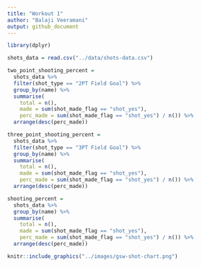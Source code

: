 ```yaml
---
title: "Workout 1"
author: "Balaji Veeramani"
output: github_document
---
```


```r
library(dplyr)

shots_data = read.csv("../data/shots-data.csv")

two_point_shooting_percent = 
  shots_data %>% 
  filter(shot_type == "2PT Field Goal") %>% 
  group_by(name) %>% 
  summarise(
    total = n(), 
    made = sum(shot_made_flag == "shot_yes"), 
    perc_made = sum(shot_made_flag == "shot_yes") / n()) %>% 
  arrange(desc(perc_made))

three_point_shooting_percent = 
  shots_data %>% 
  filter(shot_type == "3PT Field Goal") %>% 
  group_by(name) %>% 
  summarise(
    total = n(), 
    made = sum(shot_made_flag == "shot_yes"), 
    perc_made = sum(shot_made_flag == "shot_yes") / n()) %>% 
  arrange(desc(perc_made))

shooting_percent = 
  shots_data %>% 
  group_by(name) %>% 
  summarise(
    total = n(), 
    made = sum(shot_made_flag == "shot_yes"), 
    perc_made = sum(shot_made_flag == "shot_yes") / n()) %>% 
  arrange(desc(perc_made))
```

```r
knitr::include_graphics("../images/gsw-shot-chart.png")
```
